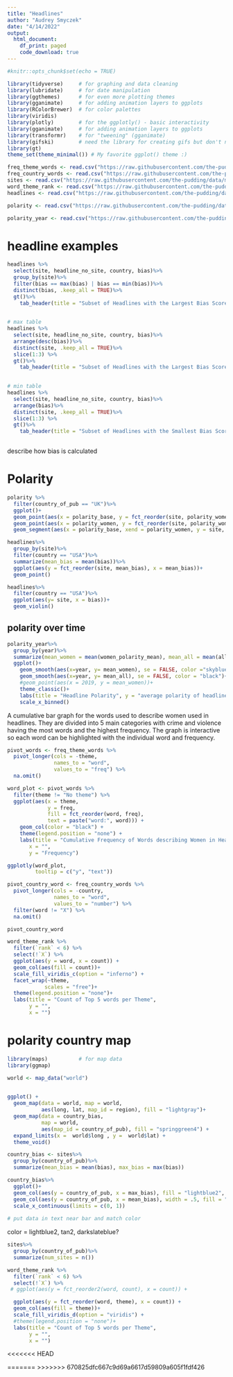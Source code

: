 ```yaml
---
title: "Headlines"
author: "Audrey Smyczek"
date: "4/14/2022"
output: 
  html_document:
    df_print: paged
    code_download: true
---
```


```r
#knitr::opts_chunk$set(echo = TRUE)
```

```r
library(tidyverse)     # for graphing and data cleaning
library(lubridate)     # for date manipulation
library(ggthemes)      # for even more plotting themes
library(gganimate)     # for adding animation layers to ggplots
library(RColorBrewer)  # for color palettes
library(viridis)
library(plotly)        # for the ggplotly() - basic interactivity
library(gganimate)     # for adding animation layers to ggplots
library(transformr)    # for "tweening" (gganimate)
library(gifski)        # need the library for creating gifs but don't need to load each time
library(gt)
theme_set(theme_minimal()) # My favorite ggplot() theme :)
```





```r
freq_theme_words <- read.csv("https://raw.githubusercontent.com/the-pudding/data/master/women-in-headlines/word_themes_freq.csv")
freq_country_words <- read.csv("https://raw.githubusercontent.com/the-pudding/data/master/women-in-headlines/word_country_freq.csv")
sites <- read.csv("https://raw.githubusercontent.com/the-pudding/data/master/women-in-headlines/headlines_site.csv")
word_theme_rank <- read.csv("https://raw.githubusercontent.com/the-pudding/data/master/women-in-headlines/word_themes_rank.csv")
headlines <- read.csv("https://raw.githubusercontent.com/the-pudding/data/master/women-in-headlines/headlines.csv")
```

```r
polarity <- read.csv("https://raw.githubusercontent.com/the-pudding/data/master/women-in-headlines/polarity_comparison_site_country_time.csv")
```


```r
polarity_year <- read.csv("https://raw.githubusercontent.com/the-pudding/data/master/women-in-headlines/polarity_comparison_country_time.csv")
```


# headline examples

```r
headlines %>%
  select(site, headline_no_site, country, bias)%>%
  group_by(site)%>%
  filter(bias == max(bias) | bias == min(bias))%>%
  distinct(bias, .keep_all = TRUE)%>%
  gt()%>%
    tab_header(title = "Subset of Headlines with the Largest Bias Scores")
  
```


```r
# max table
headlines %>%
  select(site, headline_no_site, country, bias)%>%
  arrange(desc(bias))%>%
  distinct(site, .keep_all = TRUE)%>%
  slice(1:3) %>%
  gt()%>%
    tab_header(title = "Subset of Headlines with the Largest Bias Scores")
  
```

```r
# min table
headlines %>%
  select(site, headline_no_site, country, bias)%>%
  arrange(bias)%>%
  distinct(site, .keep_all = TRUE)%>%
  slice(1:3) %>%
  gt()%>%
    tab_header(title = "Subset of Headlines with the Smallest Bias Scores")
  
```

describe how bias is calculated 

# Polarity


```r
polarity %>%
  filter(country_of_pub == "UK")%>%
  ggplot()+
  geom_point(aes(x = polarity_base, y = fct_reorder(site, polarity_women)), color = "skyblue", size = 2)+
  geom_point(aes(x = polarity_women, y = fct_reorder(site, polarity_women)), color = "tomato2", size = 2)+
  geom_segment(aes(x = polarity_base, xend = polarity_women, y = site, yend = site))
```


```r
headlines%>%
  group_by(site)%>%
  filter(country == "USA")%>%
  summarize(mean_bias = mean(bias))%>%
  ggplot(aes(y = fct_reorder(site, mean_bias), x = mean_bias))+
  geom_point()

```

```r
headlines%>%
  filter(country == "USA")%>%
  ggplot(aes(y= site, x = bias))+
  geom_violin()
```

## polarity over time

```r
polarity_year%>%
  group_by(year)%>%
  summarize(mean_women = mean(women_polarity_mean), mean_all = mean(all_polarity_mean))%>%
  ggplot()+
    geom_smooth(aes(x=year, y= mean_women), se = FALSE, color ="skyblue")+
    geom_smooth(aes(x=year, y= mean_all), se = FALSE, color = "black")+ 
    #geom_point(aes(x = 2019, y = mean_women))+
    theme_classic()+
    labs(title = "Headline Polarity", y = "average polarity of headlines", x = NULL)+
    scale_x_binned()
```


A cumulative bar graph for the words used to describe women used in headlines. They are divided into 5 main categories with crime and violence having the most words and the highest frequency. The graph is interactive so each word can be highlighted with the individual word and frequency.

```r
pivot_words <- freq_theme_words %>% 
  pivot_longer(cols = -theme,
               names_to = "word",
               values_to = "freq") %>% 
  na.omit()

word_plot <- pivot_words %>% 
  filter(theme != "No theme") %>% 
  ggplot(aes(x = theme, 
             y = freq, 
             fill = fct_reorder(word, freq),
             text = paste("word:", word))) +
    geom_col(color = "black") +
    theme(legend.position = "none") +
    labs(title = "Cumulative Frequency of Words describing Women in Headlines",
       x = "",
       y = "Frequency")

ggplotly(word_plot,
         tooltip = c("y", "text"))
```


```r
pivot_country_word <- freq_country_words %>% 
  pivot_longer(cols = -country,
               names_to = "word",
               values_to = "number") %>% 
  filter(word != "X") %>% 
  na.omit()

pivot_country_word
```


```r

word_theme_rank %>% 
  filter(`rank` < 6) %>% 
  select(!`X`) %>% 
  ggplot(aes(y = word, x = count)) +
  geom_col(aes(fill = count))+
  scale_fill_viridis_c(option = "inferno") +
  facet_wrap(~theme,
            scales = "free")+
  theme(legend.position = "none")+
  labs(title = "Count of Top 5 words per Theme",
       y = "",
       x = "")
```

# polarity country map 

```r
library(maps)          # for map data
library(ggmap)   
```




```r
world <- map_data("world") 

 
ggplot() +
  geom_map(data = world, map = world,
           aes(long, lat, map_id = region), fill = "lightgray")+
  geom_map(data = country_bias, 
           map = world,
           aes(map_id = country_of_pub), fill = "springgreen4") +
  expand_limits(x =  world$long , y =  world$lat) + 
  theme_void()
```

```r
country_bias <- sites%>%
  group_by(country_of_pub)%>%
  summarize(mean_bias = mean(bias), max_bias = max(bias))
```


```r
country_bias%>%
  ggplot()+
  geom_col(aes(y = country_of_pub, x = max_bias), fill = "lightblue2", width = .75)+
  geom_col(aes(y = country_of_pub, x = mean_bias), width = .5, fill = "tan2")+
  scale_x_continuous(limits = c(0, 1))
  
# put data in text near bar and match color
```


color = lightblue2, tan2, darkslateblue? 

```r
sites%>%
  group_by(country_of_pub)%>%
  summarize(num_sites = n())
```



```r
word_theme_rank %>% 
  filter(`rank` < 6) %>% 
  select(!`X`) %>% 
 # ggplot(aes(y = fct_reorder2(word, count), x = count)) +

  ggplot(aes(y = fct_reorder(word, theme), x = count)) +
  geom_col(aes(fill = theme))+
  scale_fill_viridis_d(option = "viridis") +
  #theme(legend.position = "none")+
  labs(title = "Count of Top 5 words per Theme",
       y = "",
       x = "")
```


<<<<<<< HEAD


=======
>>>>>>> 670825dfc667c9d69a6617d59809a605f1fdf426

